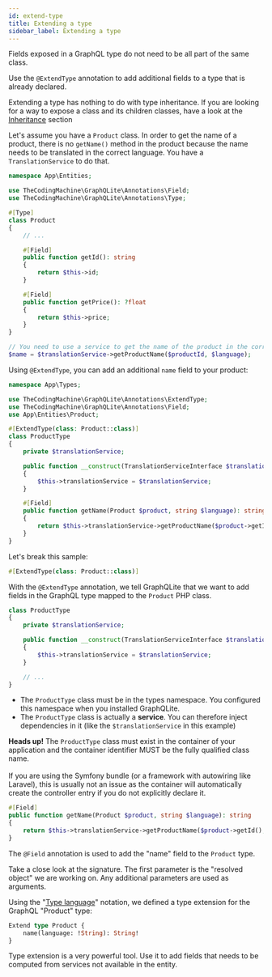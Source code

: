 ```yaml
---
id: extend-type
title: Extending a type
sidebar_label: Extending a type
---
```



Fields exposed in a GraphQL type do not need to be all part of the same class.

Use the `@ExtendType` annotation to add additional fields to a type that is already declared.

<div class="alert alert--info">
    Extending a type has nothing to do with type inheritance.
    If you are looking for a way to expose a class and its children classes, have a look at
    the <a href="inheritance-interfaces">Inheritance</a> section
</div>

Let's assume you have a `Product` class. In order to get the name of a product, there is no `getName()` method in
the product because the name needs to be translated in the correct language. You have a `TranslationService` to do that.


```php
namespace App\Entities;

use TheCodingMachine\GraphQLite\Annotations\Field;
use TheCodingMachine\GraphQLite\Annotations\Type;

#[Type]
class Product
{
    // ...

    #[Field]
    public function getId(): string
    {
        return $this->id;
    }

    #[Field]
    public function getPrice(): ?float
    {
        return $this->price;
    }
}
```

```php
// You need to use a service to get the name of the product in the correct language.
$name = $translationService->getProductName($productId, $language);
```

Using `@ExtendType`, you can add an additional `name` field to your product:


```php
namespace App\Types;

use TheCodingMachine\GraphQLite\Annotations\ExtendType;
use TheCodingMachine\GraphQLite\Annotations\Field;
use App\Entities\Product;

#[ExtendType(class: Product::class)]
class ProductType
{
    private $translationService;

    public function __construct(TranslationServiceInterface $translationService)
    {
        $this->translationService = $translationService;
    }

    #[Field]
    public function getName(Product $product, string $language): string
    {
        return $this->translationService->getProductName($product->getId(), $language);
    }
}
```

Let's break this sample:


```php
#[ExtendType(class: Product::class)]
```

With the `@ExtendType` annotation, we tell GraphQLite that we want to add fields in the GraphQL type mapped to
the `Product` PHP class.

```php
class ProductType
{
    private $translationService;

    public function __construct(TranslationServiceInterface $translationService)
    {
        $this->translationService = $translationService;
    }

    // ...
}
```


- The `ProductType` class must be in the types namespace. You configured this namespace when you installed GraphQLite.
- The `ProductType` class is actually a **service**. You can therefore inject dependencies in it (like the `$translationService` in this example)

<div class="alert alert--warning"><strong>Heads up!</strong> The <code>ProductType</code> class must exist in the container of your
application and the container identifier MUST be the fully qualified class name.<br/><br/>
If you are using the Symfony bundle (or a framework with autowiring like Laravel), this
is usually not an issue as the container will automatically create the controller entry if you do not explicitly
declare it.</div>


```php
#[Field]
public function getName(Product $product, string $language): string
{
    return $this->translationService->getProductName($product->getId(), $language);
}
```

The `@Field` annotation is used to add the "name" field to the `Product` type.

Take a close look at the signature. The first parameter is the "resolved object" we are working on.
Any additional parameters are used as arguments.

Using the "[Type language](https://graphql.org/learn/schema/#type-language)" notation, we defined a type extension for
the GraphQL "Product" type:

```graphql
Extend type Product {
    name(language: !String): String!
}
```

<div class="alert alert--success">Type extension is a very powerful tool. Use it to add fields that needs to be
computed from services not available in the entity.
</div>
